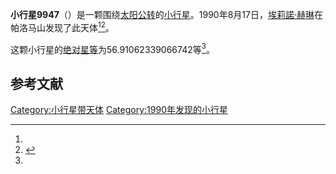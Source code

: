 {{Infobox planet
| bgcolour = #FFFFC0
| name = 9947 Takaishuji
| symbol = 
| image = 
| caption = 
| discovery = yes
| discovery_ref = 
| discoverer = [[埃莉諾·赫琳|埃莉諾·赫琳]]
| discovery_site = [[帕洛马山|帕洛马山]] 
| discovered = 1990年8月17日
| designations = yes
| mp_name = 
| named_after = 
| alt_names = 
| mp_category = [[主带小行星|主带小行星]]
| orbit_ref = <ref name="a">[http://ssd.jpl.nasa.gov/sbdb.cgi?sstr=9947 9947 Takaishuji] {{Wayback|url=http://ssd.jpl.nasa.gov/sbdb.cgi?sstr=9947 |date=20210717080139 }}，小行星數據庫瀏覽器（JPL Small-Body Database Browser）－[[美国国家航空航天局|美国国家航空航天局]]喷气推进实验室</ref>
| epoch = 2456400.5 (2013年4月18日更新)
| aphelion = {{convert|2.923102338193816|AU|km|3|abbr=on|lk=out}}
| perihelion = {{convert|1.740787950272888|AU|km|3|abbr=on}}
| semimajor = {{convert|2.331945144233352|AU|km|3|abbr=on}}
| eccentricity = 0.253503902
| period = 1300.696351 [[日|日]]<br />3.56[[儒略年|儒略年]]
| avg_speed = 
| inclination = 21.8567299050256
| asc_node = 332.2425108524041
| mean_anomaly = 
| arg_peri = 56.91062339066742
| satellites = 
| physical_characteristics = yes
| dimensions = 
| mass = 
| density = 
| surface_grav = 
| escape_velocity = 
| sidereal_day = 
| axial_tilt = 
| pole_ecliptic_lat = 
| pole_ecliptic_lon = 
| albedo = 
| temperatures= 
| temp_name1 = 
| mean_temp_1 = 
| max_temp_1 = 
| temp_name2 = 
| max_temp_2 = 
| spectral_type = 
| abs_magnitude = 56.91062339066742
}}

'''小行星9947'''（{{lang-en|9947 Takaishuji}}）是一颗围绕[[太阳|太阳]][[公转|公转]]的[[小行星|小行星]]。1990年8月17日，[[埃莉諾·赫琳|埃莉諾·赫琳]]在帕洛马山发现了此天体<ref name="a" /><ref>{{cite news|title=小行星列表|url=http://cfa-www.harvard.edu/iau/lists/NumberedMPs.txt|accessdate=2013-07-08|newspaper=哈佛大学|archive-date=2008-05-17|archive-url=https://web.archive.org/web/20080517010638/http://cfa-www.harvard.edu/iau/lists/NumberedMPs.txt|dead-url=no}}</ref>。

这颗小行星的[[绝对星等|绝对星等]]为56.91062339066742等<ref name="a" />。

==参考文献==
{{reflist}}
{{Minor Planet Number|[[小行星9946|小行星9946]]|[[小行星9948|小行星9948]]}}

{{小天体}}

[[Category:小行星带天体|Category:小行星带天体]]
[[Category:1990年发现的小行星|Category:1990年发现的小行星]]

{{asteroid-stub}}